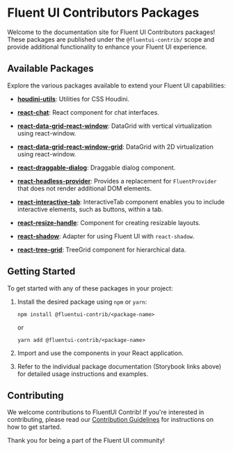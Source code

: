 
<Meta title="Welcome" />

# Fluent UI Contributors Packages

Welcome to the documentation site for Fluent UI Contributors packages! These packages are published under the `@fluentui-contrib/` scope and provide additional functionality to enhance your Fluent UI experience.

## Available Packages

Explore the various packages available to extend your Fluent UI capabilities:

- [**houdini-utils**](/docs/packages-houdini-utils--docs): Utilities for CSS Houdini.

- [**react-chat**](/docs/packages-react-chat-chat--docs): React component for chat interfaces.

- [**react-data-grid-react-window**](/docs/packages-react-data-grid-react-window--docs): DataGrid with vertical virtualization using react-window.

- [**react-data-grid-react-window-grid**](/docs/packages-react-data-grid-react-window-grid--docs): DataGrid with 2D virtualization using react-window.

- [**react-draggable-dialog**](/docs/packages-react-draggable-dialog--docs): Draggable dialog component.

- [**react-headless-provider**](/docs/packages-react-headless-provider--docs): Provides a replacement for `FluentProvider` that does not render additional DOM elements.

- [**react-interactive-tab**](/docs/packages-react-interactive-tab--docs): InteractiveTab component enables you to include interactive elements, such as buttons, within a tab.

- [**react-resize-handle**](/docs/packages-react-resize-handle--docs): Component for creating resizable layouts.

- [**react-shadow**](/docs/packages-react-shadow--docs): Adapter for using Fluent UI with `react-shadow`.

- [**react-tree-grid**](/docs/packages-react-tree-grid--docs): TreeGrid component for hierarchical data.

## Getting Started

To get started with any of these packages in your project:

1. Install the desired package using `npm` or `yarn`:

   ```
   npm install @fluentui-contrib/<package-name>
   ```

   or

   ```
   yarn add @fluentui-contrib/<package-name>
   ```

2. Import and use the components in your React application.

3. Refer to the individual package documentation (Storybook links above) for detailed usage instructions and examples.

## Contributing

We welcome contributions to FluentUI Contrib! If you're interested in contributing, please read our [Contribution Guidelines](https://github.com/microsoft/fluentui-contrib/blob/main/CONTRIBUTING.md) for instructions on how to get started.

Thank you for being a part of the Fluent UI community!
